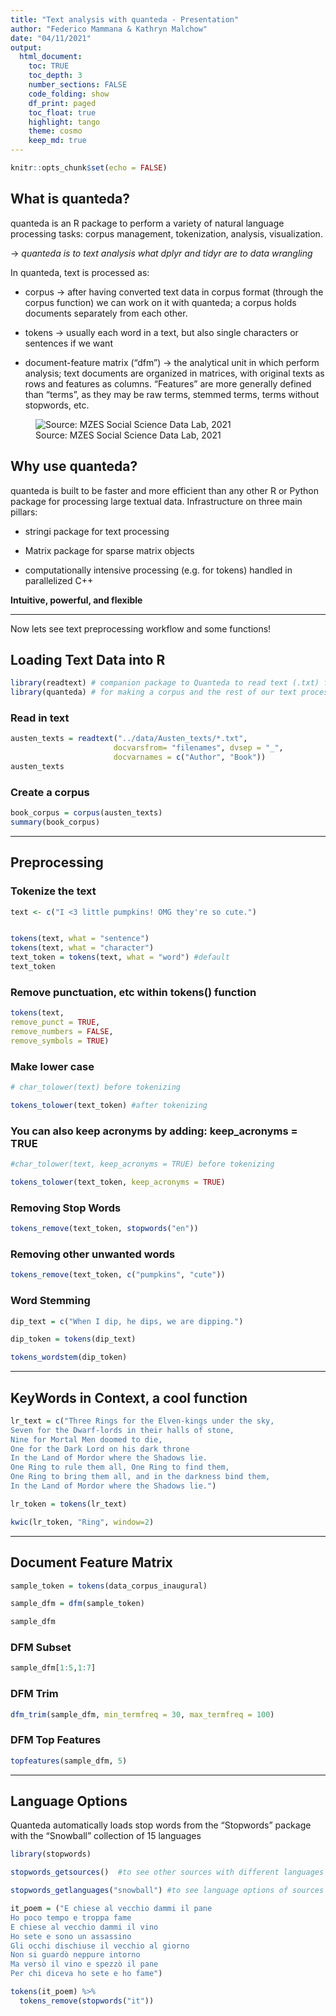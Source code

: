 ```yaml
---
title: "Text analysis with quanteda - Presentation"
author: "Federico Mammana & Kathryn Malchow"
date: "04/11/2021"
output:  
  html_document:
    toc: TRUE
    toc_depth: 3
    number_sections: FALSE
    code_folding: show
    df_print: paged
    toc_float: true
    highlight: tango
    theme: cosmo
    keep_md: true
---
```


```r
knitr::opts_chunk$set(echo = FALSE)
```

## What is quanteda?

quanteda is an R package to perform a variety of natural language processing tasks: corpus management, tokenization, analysis, visualization.

→ *quanteda is to text analysis what dplyr and tidyr are to data wrangling*

In quanteda, text is processed as:

- corpus → after having converted text data in corpus format (through the corpus function) we can work on it with quanteda; a corpus holds documents separately from each other.

- tokens → usually each word in a text, but also single characters or sentences if we want

- document-feature matrix (“dfm”) → the analytical unit in which perform analysis; text documents are organized in matrices, with original texts as rows and features as columns. “Features” are more generally defined than “terms”, as they may be raw terms, stemmed terms, terms without stopwords, etc.

![Source: MZES Social Science Data Lab, 2021](..\Presentation\DFM Pic.png)

## Why use quanteda?

quanteda is built to be faster and more efficient than any other R or Python package for processing large textual data. Infrastructure on three main pillars:

- stringi package for text processing

- Matrix package for sparse matrix objects

- computationally intensive processing (e.g. for tokens) handled in parallelized C++

**Intuitive, powerful, and flexible**


---

Now lets see text preprocessing workflow and some functions!

## Loading Text Data into R

```r
library(readtext) # companion package to Quanteda to read text (.txt) files or comma-separated-value (.csv) files
library(quanteda) # for making a corpus and the rest of our text processing
```


### Read in text

```r
austen_texts = readtext("../data/Austen_texts/*.txt", 
                       docvarsfrom= "filenames", dvsep = "_",
                       docvarnames = c("Author", "Book"))
austen_texts
```


### Create a corpus

```r
book_corpus = corpus(austen_texts)
summary(book_corpus)

```

---

## Preprocessing

### Tokenize the text

```r

text <- c("I <3 little pumpkins! OMG they're so cute.")


tokens(text, what = "sentence")
tokens(text, what = "character")
text_token = tokens(text, what = "word") #default
text_token
```


### Remove punctuation, etc within tokens() function

```r
tokens(text,
remove_punct = TRUE,
remove_numbers = FALSE,
remove_symbols = TRUE)
```


###  Make lower case

```r
# char_tolower(text) before tokenizing

tokens_tolower(text_token) #after tokenizing
```


### You can also keep acronyms by adding: keep_acronyms = TRUE

```r
#char_tolower(text, keep_acronyms = TRUE) before tokenizing

tokens_tolower(text_token, keep_acronyms = TRUE)
```


### Removing Stop Words

```r
tokens_remove(text_token, stopwords("en"))

```


### Removing other unwanted words

```r
tokens_remove(text_token, c("pumpkins", "cute"))
```


### Word Stemming

```r

dip_text = c("When I dip, he dips, we are dipping.")

dip_token = tokens(dip_text)

tokens_wordstem(dip_token)
```

---

## KeyWords in Context, a cool function

```r
lr_text = c("Three Rings for the Elven-kings under the sky,
Seven for the Dwarf-lords in their halls of stone,
Nine for Mortal Men doomed to die,
One for the Dark Lord on his dark throne
In the Land of Mordor where the Shadows lie.
One Ring to rule them all, One Ring to find them,
One Ring to bring them all, and in the darkness bind them,
In the Land of Mordor where the Shadows lie.")

lr_token = tokens(lr_text)

kwic(lr_token, "Ring", window=2)

```

---

## Document Feature Matrix

```r
sample_token = tokens(data_corpus_inaugural)

sample_dfm = dfm(sample_token)

sample_dfm
```


### DFM Subset

```r
sample_dfm[1:5,1:7]
```


### DFM Trim

```r
dfm_trim(sample_dfm, min_termfreq = 30, max_termfreq = 100)
```
### DFM Top Features

```r
topfeatures(sample_dfm, 5)
```

---

## Language Options

Quanteda automatically loads stop words from the "Stopwords" package with the "Snowball" collection of 15 languages

```r
library(stopwords)

stopwords_getsources()  #to see other sources with different languages 

stopwords_getlanguages("snowball") #to see language options of sources


```


```r
it_poem = ("E chiese al vecchio dammi il pane
Ho poco tempo e troppa fame
E chiese al vecchio dammi il vino
Ho sete e sono un assassino
Gli occhi dischiuse il vecchio al giorno
Non si guardò neppure intorno
Ma versò il vino e spezzò il pane
Per chi diceva ho sete e ho fame")

tokens(it_poem) %>% 
  tokens_remove(stopwords("it"))
```

